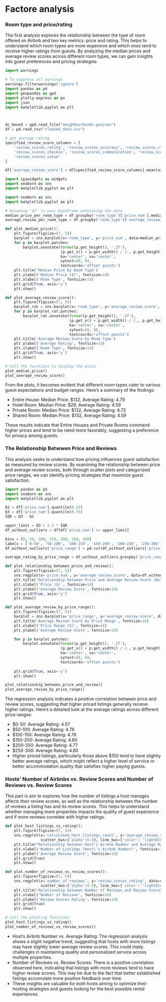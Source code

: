 # Factore analysis 

### Room type and price/rating

The first analysis explores the relationship between the type of room offered on Airbnb and two key metrics: price and rating. This helps to understand which room types are more expensive and which ones tend to receive higher ratings from guests. By analyzing the median prices and average review scores across different room types, we can gain insights into guest preferences and pricing strategies

```python
import warnings

# To suppress all warnings
warnings.filterwarnings('ignore')
import pandas as pd
import geopandas as gpd
import plotly.express as px
import json
import matplotlib.pyplot as plt



dc_bound = gpd.read_file("neighbourhoods.geojson")
df = pd.read_csv("cleaned_data.csv")

# get average rating
specified_review_score_columns = [
    'review_scores_rating', 'review_scores_accuracy', 'review_scores_cleanliness',
    'review_scores_checkin', 'review_scores_communication', 'review_scores_location',
    'review_scores_value'
]

df['average_review_score'] = df[specified_review_score_columns].mean(axis=1)
```


```python
import ipywidgets as widgets
import seaborn as sns
import matplotlib.pyplot as plt

import seaborn as sns
import matplotlib.pyplot as plt

# Assuming 'df' is your DataFrame containing the data
median_price_per_room_type = df.groupby('room_type')['price_num'].median().reset_index()
average_review_per_room_type = df.groupby('room_type')['average_review_score'].mean().reset_index()

def plot_median_price():
    plt.figure(figsize=(7, 5))
    barplot = sns.barplot(x='room_type', y='price_num', data=median_price_per_room_type, palette='coolwarm')
    for p in barplot.patches:
        barplot.annotate(format(p.get_height(), '.2f'), 
                         (p.get_x() + p.get_width() / 2., p.get_height()), 
                         ha='center', va='center', 
                         xytext=(0, 9), 
                         textcoords='offset points')
    plt.title('Median Price by Room Type')
    plt.ylabel('Median Price ($)', fontsize=14)
    plt.xlabel('Room Type', fontsize=14)
    plt.grid(True, axis='y')
    plt.show()

def plot_average_review_score():
    plt.figure(figsize=(7, 5))
    barplot_rat = sns.barplot(x='room_type', y='average_review_score', data=average_review_per_room_type, palette='viridis')
    for p in barplot_rat.patches:
        barplot_rat.annotate(format(p.get_height(), '.2f'), 
                             (p.get_x() + p.get_width() / 2., p.get_height()), 
                             ha='center', va='center', 
                             xytext=(0, 9), 
                             textcoords='offset points')
    plt.title('Average Review Score by Room Type')
    plt.ylabel('Average Rating', fontsize=14)
    plt.xlabel('Room Type', fontsize=14)
    plt.grid(True, axis='y')
    plt.show()

# Call the functions to display the plots
plot_median_price()
plot_average_review_score()

```

From the plots, it becomes evident that different room types cater to various guest expectations and budget ranges. Here's a summary of the findings:

- Entire House: Median Price: $132, Average Rating: 4.79
- Hotel Room: Median Price: $29, Average Rating: 4.59
- Private Room: Median Price: $132, Average Rating: 4.72
- Shared Room: Median Price: $132, Average Rating: 4.59

These results indicate that Entire Houses and Private Rooms command higher prices and tend to be rated more favorably, suggesting a preference for privacy among guests.

### The Relationship Betwwen Price and Reviews

This analysis seeks to understand how pricing influences guest satisfaction as measured by review scores. By examining the relationship between price and average review scores, both through scatter plots and categorized price ranges, we can identify pricing strategies that maximize guest satisfaction.

```python
import pandas as pd
import seaborn as sns
import matplotlib.pyplot as plt

Q1 = df['price_num'].quantile(0.25)
Q3 = df['price_num'].quantile(0.75)
IQR = Q3 - Q1

upper_limit = Q3 + 1.5 * IQR
df_without_outliers = df[df['price_num'] <= upper_limit]

bins = [0, 50, 100, 150, 200, 250, 300]
labels = ['0-50', '50-100', '100-150', '150-200', '200-250', '250-300']
df_without_outliers['price_range'] = pd.cut(df_without_outliers['price_num'], bins=bins, labels=labels, right=False)

average_rating_by_price_range = df_without_outliers.groupby('price_range')['average_review_score'].mean().reset_index()

def plot_relationship_between_price_and_review():
    plt.figure(figsize=(7, 5))
    sns.regplot(x='price_num', y='average_review_score', data=df_without_outliers, scatter_kws={'alpha':0.5}, color="pink", line_kws={'color': 'lightblue'})
    plt.title('Relationship between Price and Average Review Score (Without Outliers)', fontsize=18)
    plt.xlabel('Price ($)', fontsize=14)
    plt.ylabel('Average Review Score', fontsize=14)
    plt.grid(True, axis='y')
    plt.show()

def plot_average_review_by_price_range():
    plt.figure(figsize=(7, 5))
    barplot = sns.barplot(x='price_range', y='average_review_score', data=average_rating_by_price_range, palette='viridis')
    plt.title('Average Review Score by Price Range', fontsize=18)
    plt.xlabel('Price Range ($)', fontsize=14)
    plt.ylabel('Average Review Score', fontsize=14)

    for p in barplot.patches:
        barplot.annotate(format(p.get_height(), '.2f'), 
                         (p.get_x() + p.get_width() / 2., p.get_height()), 
                         ha='center', va='center', 
                         xytext=(0, 9), 
                         textcoords='offset points')
    
    plt.grid(True, axis='y')
    plt.show()

plot_relationship_between_price_and_review()
plot_average_review_by_price_range()
```

The regression analysis indicates a positive correlation between price and review scores, suggesting that higher priced listings generally receive higher ratings. Here's a detailed look at the average ratings across different price ranges:

- $0-50: Average Rating: 4.57
- $50-100: Average Rating: 4.76
- $100-150: Average Rating: 4.78
- $150-200: Average Rating: 4.80
- $200-250: Average Rating: 4.77
- $250-300: Average Rating: 4.80
- 
Higher priced listings, particularly those above $150 tend to have slightly better average ratings, which might reflect a higher level of service or better accommodation quality that satisfies higher paying guests.

### Hosts' Number of Airbnbs vs. Review Scores and Number of Reviews vs. Review Scores

This part is aim to explores how the number of listings a host manages affects their review scores, as well as the relationship between the number of reviews a listing has and its review scores. This helps to understand whether managing more properties impacts the quality of guest experience and if more reviews correlate with higher ratings.

```python
def plot_host_listings_vs_rating():
    plt.figure(figsize=(7, 5))
    sns.regplot(x='calculated_host_listings_count', y='average_review_score', data=df, color="pink",
                scatter_kws={'alpha':0.6}, line_kws={'color': 'lightblue'})
    plt.title("Relationship between Host's Airbnb Number and Average Rating (Modified)", fontsize=18)
    plt.xlabel('Number of Listings (Host\'s Airbnb Number)', fontsize=14)
    plt.ylabel('Average Review Score', fontsize=14)
    plt.grid(True)
    plt.show()

def plot_number_of_reviews_vs_review_scores():
    plt.figure(figsize=(7, 5))
    sns.regplot(x='number_of_reviews', y='review_scores_rating', data=df, color="pink",
                scatter_kws={'alpha':0.9}, line_kws={'color': 'lightblue'})
    plt.title('Relationship between Number of Reviews and Review Scores', fontsize=18)
    plt.xlabel('Number of Reviews', fontsize=14)
    plt.ylabel('Review Scores Rating', fontsize=14)
    plt.grid(True)
    plt.show()

# Call the plotting functions
plot_host_listings_vs_rating()
plot_number_of_reviews_vs_review_scores()

```

- Host's Airbnb Number vs. Average Rating: The regression analysis shows a slight negative trend, suggesting that hosts with more listings may have slightly lower average review scores. This could imply challenges in maintaining quality and personalized service across multiple properties.
- Number of Reviews vs. Review Scores: There is a positive correlation observed here, indicating that listings with more reviews tend to have higher review scores. This may be due to the fact that better established listings accumulate more positive feedback over time.
- 
These insights are valuable for both hosts aiming to optimize their hosting strategies and guests looking for the best possible rental experiences.